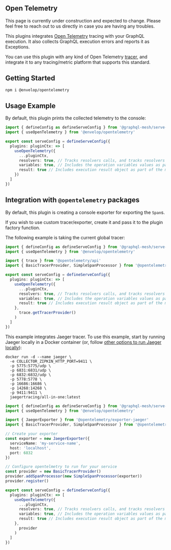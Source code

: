 
## Open Telemetry

<Callout>
  This page is currently under construction and expected to change. Please feel free to reach out to
  us directly in case you are having any troubles.
</Callout>

This plugins integrates [Open Telemetry](https://opentelemetry.io/) tracing with your GraphQL
execution. It also collects GraphQL execution errors and reports it as Exceptions.

You can use this plugin with any kind of Open Telemetry
[tracer](https://github.com/open-telemetry/opentelemetry-specification/blob/main/specification/trace/api.md#tracer),
and integrate it to any tracing/metric platform that supports this standard.

## Getting Started

```sh npm2yarn
npm i @envelop/opentelemetry
```

## Usage Example

By default, this plugin prints the collected telemetry to the console:

```ts filename="mesh.config.ts"
import { defineConfig as defineServeConfig } from '@graphql-mesh/serve-cli'
import { useOpenTelemetry } from '@envelop/opentelemetry'

export const serveConfig = defineServeConfig({
  plugins: pluginCtx: => [
    useOpenTelemetry({
      ...pluginCtx,
      resolvers: true, // Tracks resolvers calls, and tracks resolvers thrown errors
      variables: true, // Includes the operation variables values as part of the metadata collected
      result: true // Includes execution result object as part of the metadata collected
    })
  ]
})
```

## Integration with `@opentelemetry` packages

By default, this plugin is creating a console exporter for exporting the `Span`s.

If you wish to use custom tracer/exporter, create it and pass it to the plugin factory function.

The following example is taking the current global tracer:

```ts filename="mesh.config.ts"
import { defineConfig as defineServeConfig } from '@graphql-mesh/serve-cli'
import { useOpenTelemetry } from '@envelop/opentelemetry'

import { trace } from '@opentelemetry/api'
import { BasicTracerProvider, SimpleSpanProcessor } from '@opentelemetry/sdk-trace-base'

export const serveConfig = defineServeConfig({
  plugins: pluginCtx: => [
    useOpenTelemetry({
      ...pluginCtx,
      resolvers: true, // Tracks resolvers calls, and tracks resolvers thrown errors
      variables: true, // Includes the operation variables values as part of the metadata collected
      result: true // Includes execution result object as part of the metadata collected
    },
      trace.getTracerProvider()
    )
  ]
})
```

This example integrates Jaeger tracer. To use this example, start by running Jaeger locally in a
Docker container (or, follow
[other options to run Jaeger locally](https://www.npmjs.com/package/@opentelemetry/exporter-jaeger#prerequisites)):

```
docker run -d --name jaeger \
  -e COLLECTOR_ZIPKIN_HTTP_PORT=9411 \
  -p 5775:5775/udp \
  -p 6831:6831/udp \
  -p 6832:6832/udp \
  -p 5778:5778 \
  -p 16686:16686 \
  -p 14268:14268 \
  -p 9411:9411 \
  jaegertracing/all-in-one:latest
```

```ts filename="mesh.config.ts"
import { defineConfig as defineServeConfig } from '@graphql-mesh/serve-cli'
import { useOpenTelemetry } from '@envelop/opentelemetry'

import { JaegerExporter } from '@opentelemetry/exporter-jaeger'
import { BasicTracerProvider, SimpleSpanProcessor } from '@opentelemetry/sdk-trace-base'

// Create your exporter
const exporter = new JaegerExporter({
  serviceName: 'my-service-name',
  host: 'localhost',
  port: 6832
})

// Configure opentelmetry to run for your service
const provider = new BasicTracerProvider()
provider.addSpanProcessor(new SimpleSpanProcessor(exporter))
provider.register()

export const serveConfig = defineServeConfig({
  plugins: pluginCtx: => [
    useOpenTelemetry({
      ...pluginCtx,
      resolvers: true, // Tracks resolvers calls, and tracks resolvers thrown errors
      variables: true, // Includes the operation variables values as part of the metadata collected
      result: true // Includes execution result object as part of the metadata collected
    },
      provider
    )
  ]
})
```
